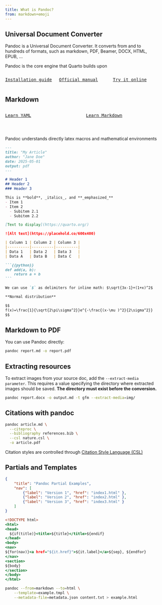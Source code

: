 ```yaml
---
title: What is Pandoc?
from: markdown+emoji
---
```


## Universal Document Converter

Pandoc is a Universal Document Converter. It converts from and to hundreds of formats, such as markdown, PDF, Beamer, DOCX, HTML, EPUB, ...

Pandoc is the core engine that Quarto builds upon

:::{.columns}

:::{.column width=30% align=center}
<kbd>[Installation guide](https://pandoc.org/installing.html)</kdb>
:::

:::{.column width=30% align=center}
<kbd>[Official manual](https://pandoc.org/MANUAL.html)</kbd>
:::

:::{.column width=30% align=center}
<kbd>[Try it online](https://pandoc.org/try/)</kbd>
:::

:::

## Markdown

:::{.columns}

:::{.column width=50%}
<kbd>[Learn YAML](https://learnxinyminutes.com/yaml/)</kbd>
:::

:::{.column width=50%}
<kbd>[Learn Markdown](https://learnmarkdown.com/)</kbd>
:::

:::

<br>

Pandoc understands directly latex macros and mathematical environments

````markdown
---
title: "My Article"
author: "Jane Doe"
date: 2025-05-01
output: pdf
---

# Header 1
## Header 2
### Header 3

This is **bold**, _italics_, and **_emphasized_**
- Item 1
- Item 2
  - Subitem 2.1
  - Subitem 2.2

[Text to display](https://quarto.org/)

![Alt text](https://placehold.co/600x400)

| Column 1 | Column 2 | Column 3 |
|----------|----------|----------|
| Data 1   | Data 2   | Data 3   |
| Data A   | Data B   | Data C   |

```{{python}}
def add(a, b):
    return a + b
```

We can use `$` as delimiters for inline math: $\sqrt{3x-1}+(1+x)^2$

**Normal distribution**

$$
f(x)=\frac{1}{\sqrt{2\pi\sigma^2}}e^{-\frac{(x-\mu )^2}{2\sigma^2}}
$$

````

## Markdown to PDF

You can use Pandoc directly:

```bash
pandoc report.md -o report.pdf
```

## Extracting resources

To extract images from your source doc, add the `--extract-media parameter`.
This requires a value specifying the directory where extracted images should be saved.
**The directory must exist before the conversion.**

```bash
pandoc report.docx -o output.md -t gfm --extract-media=img/
```

## Citations with pandoc

```bash
pandoc article.md \
  --citeproc \
  --bibliography references.bib \
  --csl nature.csl \
  -o article.pdf
```

Citation styles are controlled through [Citation Style Language (CSL)](https://github.com/citation-style-language/styles)


## Partials and Templates


```.json
{
    "title": "Pandoc Partial Examples",
    "nav": [
        {"label": "Version 1", "href": "index1.html" },
        {"label": "Version 2", "href": "index2.html" },
        {"label": "Version 3", "href": "index3.html" }
    ]
}
```

```.html
<!DOCTYPE html>
<html>
<head>
  ${if(title)}<title>${title}</title>${endif}
</head>
<body>
<nav>
${for(nav)}<a href="${it.href}">${it.label}</a>${sep}, ${endfor}
</nav>
<section>
${body}
</section>
</body>
</html>
```

```bash
pandoc --from=markdown --to=html \
    --template=example.tmpl \
    --metadata-file=metadata.json content.txt > example.html
```
